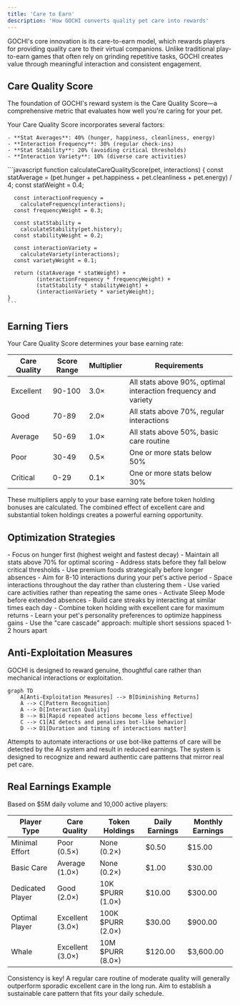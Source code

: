 ```yaml
---
title: 'Care to Earn'
description: 'How GOCHI converts quality pet care into rewards'
---
```


GOCHI's core innovation is its care-to-earn model, which rewards players for providing quality care to their virtual companions. Unlike traditional play-to-earn games that often rely on grinding repetitive tasks, GOCHI creates value through meaningful interaction and consistent engagement.

## Care Quality Score

The foundation of GOCHI's reward system is the Care Quality Score—a comprehensive metric that evaluates how well you're caring for your pet.

<CardGroup cols={2}>
  <Card title="Score Components" icon="chart-pie">
    Your Care Quality Score incorporates several factors:
    
    - **Stat Averages**: 40% (hunger, happiness, cleanliness, energy)
    - **Interaction Frequency**: 30% (regular check-ins)
    - **Stat Stability**: 20% (avoiding critical thresholds)
    - **Interaction Variety**: 10% (diverse care activities)
  </Card>
  
  <Card title="Score Calculation" icon="calculator">
    ```javascript
    function calculateCareQualityScore(pet, interactions) {
      const statAverage = (pet.hunger + pet.happiness + 
        pet.cleanliness + pet.energy) / 4;
      const statWeight = 0.4;
      
      const interactionFrequency = 
        calculateFrequency(interactions);
      const frequencyWeight = 0.3;
      
      const statStability = 
        calculateStability(pet.history);
      const stabilityWeight = 0.2;
      
      const interactionVariety = 
        calculateVariety(interactions);
      const varietyWeight = 0.1;
      
      return (statAverage * statWeight) + 
             (interactionFrequency * frequencyWeight) + 
             (statStability * stabilityWeight) + 
             (interactionVariety * varietyWeight);
    }
    ```
  </Card>
</CardGroup>

## Earning Tiers

Your Care Quality Score determines your base earning rate:

| Care Quality | Score Range | Multiplier | Requirements |
|--------------|-------------|------------|--------------|
| Excellent | 90-100 | 3.0× | All stats above 90%, optimal interaction frequency and variety |
| Good | 70-89 | 2.0× | All stats above 70%, regular interactions |
| Average | 50-69 | 1.0× | All stats above 50%, basic care routine |
| Poor | 30-49 | 0.5× | One or more stats below 50% |
| Critical | 0-29 | 0.1× | One or more stats below 30% |

<Note>
These multipliers apply to your base earning rate before token holding bonuses are calculated. The combined effect of excellent care and substantial token holdings creates a powerful earning opportunity.
</Note>

## Optimization Strategies

<AccordionGroup>
  <Accordion title="Stat Management">
    - Focus on hunger first (highest weight and fastest decay)
    - Maintain all stats above 70% for optimal scoring
    - Address stats before they fall below critical thresholds
    - Use premium foods strategically before longer absences
  </Accordion>
  
  <Accordion title="Interaction Planning">
    - Aim for 8-10 interactions during your pet's active period
    - Space interactions throughout the day rather than clustering them
    - Use varied care activities rather than repeating the same ones
    - Activate Sleep Mode before extended absences
  </Accordion>
  
  <Accordion title="Advanced Techniques">
    - Build care streaks by interacting at similar times each day
    - Combine token holding with excellent care for maximum returns
    - Learn your pet's personality preferences to optimize happiness gains
    - Use the "care cascade" approach: multiple short sessions spaced 1-2 hours apart
  </Accordion>
</AccordionGroup>

## Anti-Exploitation Measures

GOCHI is designed to reward genuine, thoughtful care rather than mechanical interactions or exploitation.

```mermaid
graph TD
    A[Anti-Exploitation Measures] --> B[Diminishing Returns]
    A --> C[Pattern Recognition]
    A --> D[Interaction Quality]
    B --> B1[Rapid repeated actions become less effective]
    C --> C1[AI detects and penalizes bot-like behavior]
    D --> D1[Duration and timing of interactions matter]
```

<Warning>
Attempts to automate interactions or use bot-like patterns of care will be detected by the AI system and result in reduced earnings. The system is designed to recognize and reward authentic care patterns that mirror real pet care.
</Warning>

## Real Earnings Example

Based on $5M daily volume and 10,000 active players:

| Player Type | Care Quality | Token Holdings | Daily Earnings | Monthly Earnings |
|-------------|--------------|----------------|----------------|------------------|
| Minimal Effort | Poor (0.5×) | None (0.2×) | $0.50 | $15.00 |
| Basic Care | Average (1.0×) | None (0.2×) | $1.00 | $30.00 |
| Dedicated Player | Good (2.0×) | 10K $PURR (1.0×) | $10.00 | $300.00 |
| Optimal Player | Excellent (3.0×) | 100K $PURR (2.0×) | $30.00 | $900.00 |
| Whale | Excellent (3.0×) | 10M $PURR (8.0×) | $120.00 | $3,600.00 |

<Tip>
Consistency is key! A regular care routine of moderate quality will generally outperform sporadic excellent care in the long run. Aim to establish a sustainable care pattern that fits your daily schedule.
</Tip>